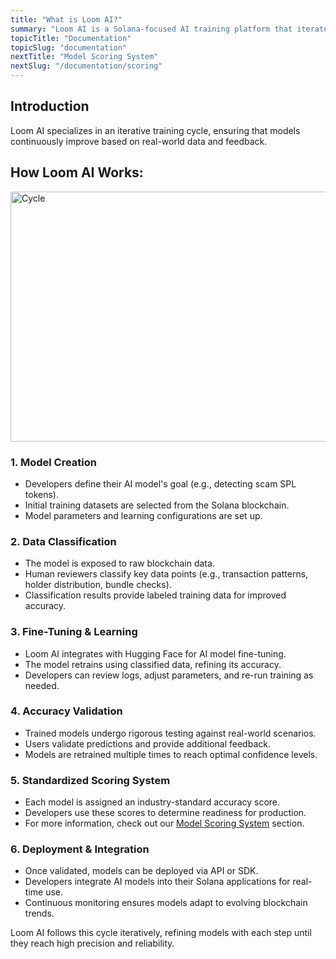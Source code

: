 ```yaml
---
title: "What is Loom AI?"
summary: "Loom AI is a Solana-focused AI training platform that iterates through human classification, fine-tuning, and accuracy validation to create high-performance models."
topicTitle: "Documentation"
topicSlug: "documentation"
nextTitle: "Model Scoring System"
nextSlug: "/documentation/scoring"   
---
```


## Introduction

Loom AI specializes in an iterative training cycle, ensuring that models continuously improve based on real-world data and feedback.

## How Loom AI Works:

<Image
  src="/images/cycle.png"
  width="1000"
  height="400"
  alt="Cycle"
/>

### 1. Model Creation

* Developers define their AI model's goal (e.g., detecting scam SPL tokens).
* Initial training datasets are selected from the Solana blockchain.
* Model parameters and learning configurations are set up.

### 2. Data Classification

* The model is exposed to raw blockchain data.
* Human reviewers classify key data points (e.g., transaction patterns, holder distribution, bundle checks).
* Classification results provide labeled training data for improved accuracy.

### 3. Fine-Tuning & Learning

* Loom AI integrates with Hugging Face for AI model fine-tuning.
* The model retrains using classified data, refining its accuracy.
* Developers can review logs, adjust parameters, and re-run training as needed.

### 4. Accuracy Validation

* Trained models undergo rigorous testing against real-world scenarios.
* Users validate predictions and provide additional feedback.
* Models are retrained multiple times to reach optimal confidence levels.

### 5. Standardized Scoring System

* Each model is assigned an industry-standard accuracy score.
* Developers use these scores to determine readiness for production.
* For more information, check out our <a href="/documentation/scoring">Model Scoring System</a> section.

### 6. Deployment & Integration

* Once validated, models can be deployed via API or SDK.
* Developers integrate AI models into their Solana applications for real-time use.
* Continuous monitoring ensures models adapt to evolving blockchain trends.

Loom AI follows this cycle iteratively, refining models with each step until they reach high precision and reliability.
